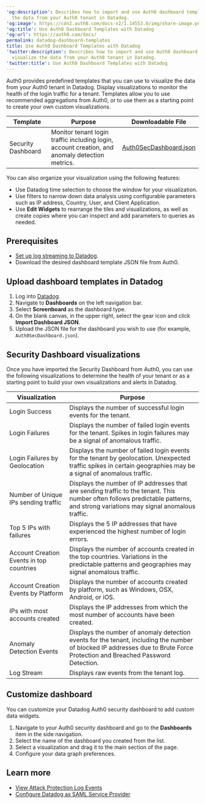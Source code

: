 ---
'og:description': Describes how to import and use Auth0 dashboard templates to visualize
  the data from your Auth0 tenant in Datadog.
'og:image': https://cdn2.auth0.com/docs-v2/1.14553.0/img/share-image.png
'og:title': Use Auth0 Dashboard Templates with Datadog
'og:url': https://auth0.com/docs/
permalink: datadog-dashboard-templates
title: Use Auth0 Dashboard Templates with Datadog
'twitter:description': Describes how to import and use Auth0 dashboard templates to
  visualize the data from your Auth0 tenant in Datadog.
'twitter:title': Use Auth0 Dashboard Templates with Datadog
---
Auth0 provides predefined templates that you can use to visualize the data from your Auth0 tenant in Datadog. Display visualizations to monitor the health of the login traffic for a tenant. Templates allow you to use recommended aggregations from Auth0, or to use them as a starting point to create your own custom visualizations.

<table class="table"><thead>
<tr>
<th>Template</th>
<th>Purpose</th>
<th>Downloadable File</th>
</tr>
</thead>
<tbody>
<tr>
<td>Security Dashboard</td>
<td>Monitor tenant login traffic including login, account creation, and anomaly detection metrics.</td>
<td><a href="https://cdn.auth0.com/website/docs/logs/streams/datadog/Auth0SecurityDashboard.json">Auth0SecDashboard.json</a></td>
</tr>
</tbody>
</table>

You can also organize your visualization using the following features:

* Use Datadog time selection to choose the window for your visualization.
* Use filters to narrow down data analysis using configurable parameters such as IP address, Country, User, and Client Application.
* Use **Edit Widgets** to rearrange the tiles and visualizations, as well as create copies where you can inspect and add parameters to queries as needed.

## Prerequisites

* [Set up log streaming to Datadog](https://marketplace.auth0.com/integrations/datadog-log-streaming).
* Download the desired dashboard template JSON file from Auth0.

## Upload dashboard templates in Datadog

1. Log into [Datadog](https://www.datadoghq.com/).
2. Navigate to **Dashboards** on the left navigation bar.
3. Select **Screenboard** as the dashboard type.
4. On the blank canvas, in the upper right, select the gear icon and click **Import Dashboard JSON**.
5. Upload the JSON file for the dashboard you wish to use (for example, `Auth0SecDashboard.json`).

## Security Dashboard visualizations

Once you have imported the Security Dashboard from Auth0, you can use the following visualizations to determine the health of your tenant or as a starting point to build your own visualizations and alerts in Datadog.

<table class="table"><thead>
<tr>
<th>Visualization</th>
<th>Purpose</th>
</tr>
</thead>
<tbody>
<tr>
<td>Login Success</td>
<td>Displays the number of successful login events for the tenant.</td>
</tr>
<tr>
<td>Login Failures</td>
<td>Displays the number of failed login events for the tenant.  Spikes in login failures may be a signal of anomalous traffic.</td>
</tr>
<tr>
<td>Login Failures by Geolocation</td>
<td>Displays the number of failed login events for the tenant by geolocation.  Unexpected traffic spikes in certain geographies may be a signal of anomalous traffic.</td>
</tr>
<tr>
<td>Number of Unique IPs sending traffic</td>
<td>Displays the number of IP addresses that are sending traffic to the tenant.  This number often follows predictable patterns, and strong variations may signal anomalous traffic.</td>
</tr>
<tr>
<td>Top 5 IPs with failures</td>
<td>Displays the 5 IP addresses that have experienced the highest number of login errors.</td>
</tr>
<tr>
<td>Account Creation Events in top countries</td>
<td>Displays the number of accounts created in the top countries.   Variations in the predictable patterns and geographies may signal anomalous traffic.</td>
</tr>
<tr>
<td>Account Creation Events by Platform</td>
<td>Displays the number of accounts created by platform, such as Windows, OSX, Android, or iOS.</td>
</tr>
<tr>
<td>IPs with most accounts created</td>
<td>Displays the IP addresses from which the most number of accounts have been created.</td>
</tr>
<tr>
<td>Anomaly Detection Events</td>
<td>Displays the number of anomaly detection events for the tenant, including the number of blocked IP addresses due to Brute Force Protection and Breached Password Detection.</td>
</tr>
<tr>
<td>Log Stream</td>
<td>Displays raw events from the tenant log.</td>
</tr>
</tbody>
</table>

## Customize dashboard

You can customize your Datadog Auth0 security dashboard to add custom data widgets.

1. Navigate to your Auth0 security dashboard and go to the **Dashboards** item in the side navigation.
2. Select the name of the dashboard you created from the list.
3. Select a visualization and drag it to the main section of the page.
4. Configure your data graph preferences.

## Learn more

* [View Attack Protection Log Events](/docs/secure/attack-protection/view-attack-protection-events)
* [Configure Datadog as SAML Service Provider](/docs/authenticate/single-sign-on/outbound-single-sign-on/configure-auth0-saml-identity-provider/configure-auth0-as-identity-provider-for-datadog)
